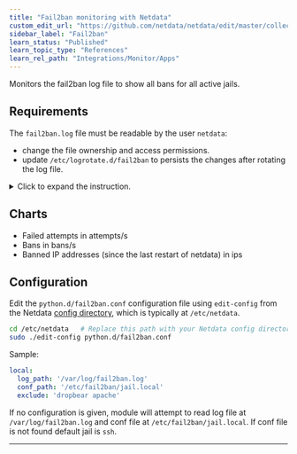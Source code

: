 ```yaml
---
title: "Fail2ban monitoring with Netdata"
custom_edit_url: "https://github.com/netdata/netdata/edit/master/collectors/python.d.plugin/fail2ban/README.md"
sidebar_label: "Fail2ban"
learn_status: "Published"
learn_topic_type: "References"
learn_rel_path: "Integrations/Monitor/Apps"
---
```



Monitors the fail2ban log file to show all bans for all active jails.

## Requirements

The `fail2ban.log` file must be readable by the user `netdata`:

- change the file ownership and access permissions.
- update `/etc/logrotate.d/fail2ban` to persists the changes after rotating the log file.

<details>
  <summary>Click to expand the instruction.</summary>

To change the file ownership and access permissions, execute the following:

```shell
sudo chown root:netdata /var/log/fail2ban.log
sudo chmod 640 /var/log/fail2ban.log
```

To persist the changes after rotating the log file, add `create 640 root netdata` to the `/etc/logrotate.d/fail2ban`:

```shell
/var/log/fail2ban.log {

    weekly
    rotate 4
    compress

    delaycompress
    missingok
    postrotate
        fail2ban-client flushlogs 1>/dev/null
    endscript

    # If fail2ban runs as non-root it still needs to have write access
    # to logfiles.
    # create 640 fail2ban adm
    create 640 root netdata
}
```

</details>

## Charts

- Failed attempts in attempts/s
- Bans in bans/s
- Banned IP addresses (since the last restart of netdata) in ips

## Configuration

Edit the `python.d/fail2ban.conf` configuration file using `edit-config` from the
Netdata [config directory](/docs/nightly/setup), which is typically at `/etc/netdata`.

```bash
cd /etc/netdata   # Replace this path with your Netdata config directory, if different
sudo ./edit-config python.d/fail2ban.conf
```

Sample:

```yaml
local:
  log_path: '/var/log/fail2ban.log'
  conf_path: '/etc/fail2ban/jail.local'
  exclude: 'dropbear apache'
```

If no configuration is given, module will attempt to read log file at `/var/log/fail2ban.log` and conf file
at `/etc/fail2ban/jail.local`. If conf file is not found default jail is `ssh`.

---


